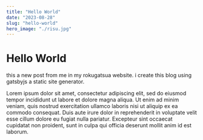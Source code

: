 ```yaml
---
title: "Hello World"
date: "2023-08-28"
slug: "hello-world"
hero_image: "./risu.jpg"
---
```


# Hello World

this a new post from me in my rokugatsua website. i create this blog using gatsbyjs a static site generator.

Lorem ipsum dolor sit amet, consectetur adipiscing elit, sed do eiusmod tempor incididunt ut labore et dolore magna aliqua.
Ut enim ad minim veniam, quis nostrud exercitation ullamco laboris nisi ut aliquip ex ea commodo consequat.
Duis aute irure dolor in reprehenderit in voluptate velit esse cillum dolore eu fugiat nulla pariatur.
Excepteur sint occaecat cupidatat non proident, sunt in culpa qui officia deserunt mollit anim id est laborum.